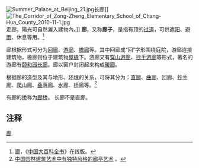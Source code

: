 [[File:Summer_Palace_at_Beijing_21.jpg|thumb]]长廊]]
[[File:The_Corridor_of_Zong-Zheng_Elementary_School_of_Chang-Hua_County_2010-11-1.jpg|thumb]]走廊，陽光可自然灑入建物內。]]
'''廊'''，又称'''廊子'''，是指有顶的[[过道|过道]]，可供遮[[太阳|阳]]、避[[雨|雨]]、休息等用。<ref>[http://www.cndbk.com.cn/show_jm?q=%C0%C8 廊]{{dead link|date=2017年12月 |bot=InternetArchiveBot |fix-attempted=yes }}，《[[中国大百科全书|中国大百科全书]]》在线版。</ref>

廊根据形式可分为[[回廊|回廊]]、[[游廊|游廊]]、[[檐廊|檐廊]]等。其中回廊成“回”字形围绕庭院，游廊连接建筑物，檐廊则位于建筑物[[屋檐|屋檐]]下。游廊又有[[穿山游廊|穿山游廊]]、[[抄手游廊|抄手游廊]]等形式，著名的游廊有[[颐和园|颐和园]][[长廊|长廊]]。廊以窗户封闭起来构成[[暖廊|暖廊]]。

根据廊的造型及其与地形、[[环境|环境]]的关系，可将其分为：[[直廊|直廊]]、[[曲廊|曲廊]]、回廊、[[抄手廊|抄手廊]]、[[爬山廊|爬山廊]]、[[叠落廊|叠落廊]]、[[水廊|水廊]]、[[桥廊|桥廊]]等。<ref>[http://culture.ccnt.com.cn/zgzs.php?col=20&file=1323 中国园林建筑艺术中有独特风格的廊亭艺术] {{webarchive|url=https://web.archive.org/web/20071103005417/http://culture.ccnt.com.cn/zgzs.php?col=20&file=1323 |date=2007-11-03 }}。</ref>

有廊的[[桥|桥]]称为[[廊桥|廊桥]]。
长廊不是直廊。

==注释==
<div class="references-small">
<references />
</div>

[[Category:廊|]]